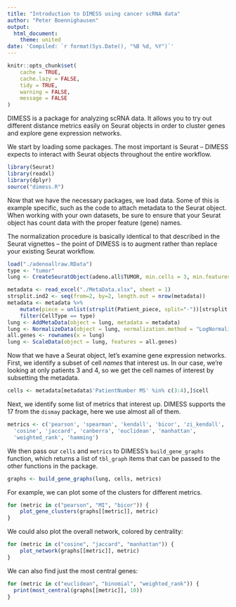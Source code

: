 ```yaml
---
title: "Introduction to DIMESS using cancer scRNA data"
author: "Peter Boennighausen"
output:
  html_document:
    theme: united
date: 'Compiled: `r format(Sys.Date(), "%B %d, %Y")`'
---
```


```r
knitr::opts_chunk$set(
    cache = TRUE,
    cache.lazy = FALSE,
    tidy = TRUE, 
    warning = FALSE,
    message = FALSE
)
```
DIMESS is a package for analyzing scRNA data. It allows you to try out different
distance metrics easily on Seurat objects in order to cluster genes and explore gene
expression networks. 

We start by loading some packages. The most important is Seurat -- DIMESS expects to interact with Seurat objects
throughout the entire workflow.
```r
library(Seurat)
library(readxl)
library(dplyr)
source("dimess.R")
```

Now that we have the necessary packages, we load data. Some of this is example specific, such as the code to attach
metadata to the Seurat object. When working with your own datasets, be sure to ensure that your Seurat object has count data 
with the proper feature (gene) names.

The normalization procedure is basically identical to that described in the Seurat vignettes -- the point of 
DIMESS is to augment rather than replace your existing Seurat workflow.
```r
load("./adenoallraw.RData")
type <- "tumor"
lung <- CreateSeuratObject(adeno.all$TUMOR, min.cells = 3, min.features = 0, project = "nsclc")

metadata <- read_excel("./MetaData.xlsx", sheet = 1)
strsplit.ind2 <- seq(from=2, by=2, length.out = nrow(metadata))
metadata <- metadata %>%
    mutate(piece = unlist(strsplit(Patient_piece, split="-"))[strsplit.ind2]) %>%
    filter(CellType == type)
lung <- AddMetaData(object = lung, metadata = metadata)
lung <- NormalizeData(object = lung, normalization.method = "LogNormalize", scale.factor = 1e4)
all.genes <- rownames(x = lung)
lung <- ScaleData(object = lung, features = all.genes)
```
Now that we have a Seurat object, let's examine gene expression networks. First, we
identify a subset of cell _names_ that interest us. In our case, we're looking
at only patients 3 and 4, so we get the cell names of interest by subsetting
the metadata. 
```r
cells <- metadata[metadata$'PatientNumber MS' %in% c(3:4),]$cell
```
Next, we identify some list of metrics that interest up. DIMESS supports the 17 
from the `dismay` package, here we use almost all of them.
```r
metrics <- c('pearson', 'spearman', 'kendall', 'bicor', 'zi_kendall', 'binomial', 'MI',
  'cosine', 'jaccard', 'canberra', 'euclidean', 'manhattan',
  'weighted_rank', 'hamming')
```
We then pass our `cells` and `metrics` to DIMESS's `build_gene_graphs` function, 
which returns a list of `tbl_graph` items that
can be passed to the other functions in the package. 
```r
graphs <- build_gene_graphs(lung, cells, metrics)
```

For example, we can plot some of the clusters for different metrics.
```r
for (metric in c("pearson", "MI", "bicor")) {
    plot_gene_clusters(graphs[[metric]], metric)
}
```

We could also plot the overall network, colored by centrality:
```r
for (metric in c("cosine", "jaccard", "manhattan")) {
    plot_network(graphs[[metric]], metric)
}
```

We can also find just the most central genes:
```r
for (metric in c("euclidean", "binomial", "weighted_rank")) {
  print(most_central(graphs[[metric]], 10))
}
```
